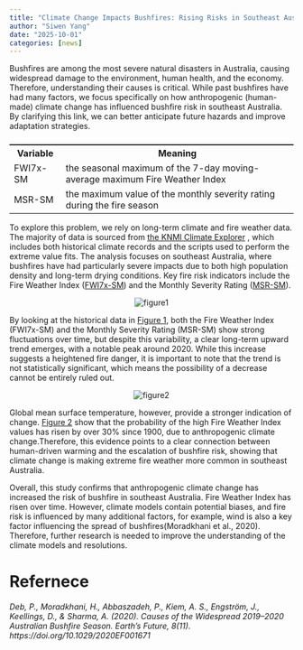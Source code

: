 ```yaml
---
title: "Climate Change Impacts Bushfires: Rising Risks in Southeast Australia"
author: "Siwen Yang"
date: "2025-10-01"
categories: [news]
---
```

<html>
  <body>
    <p>Bushfires are among the most severe natural disasters in Australia, causing widespread damage to the environment, human health, and the economy. Therefore, understanding their causes is critical. While past bushfires have had many factors, we focus specifically on how anthropogenic (human-made) climate change has influenced bushfire risk in southeast Australia. By clarifying this link, we can better anticipate future hazards and improve adaptation strategies.
    </p>
    <table id="tab-1" style="display: flex; justify-content: center;">
    <tr>
        <th>Variable</th>
        <th>Meaning</th>
      </tr>
      <tr>
        <td>FWI7x-SM</td>
        <td>the seasonal maximum of the 7-day moving-average maximum Fire Weather Index</td>
      </tr>
      <tr>
        <td>MSR-SM</td>
        <td>the maximum value of the monthly severity rating during the fire season</td>
      </tr>
    </table>
    <p>To explore this problem, we rely on long-term climate and fire weather data. The majority of data is sourced from 
    <a href="https://climexp.knmi.nl/bushfires_timeseries.cgi">the KNMI Climate Explorer</a>
    , which includes both historical climate records and the scripts used to perform the extreme value fits. The analysis focuses on southeast Australia, where bushfires have had particularly severe impacts due to both high population density and long-term drying conditions. Key fire risk indicators include the Fire Weather Index (<a href="#tab-1">FWI7x-SM</a>) and the Monthly Severity Rating (<a href="#tab-1">MSR-SM</a>). 
    </p>
    <figure id="fig-1" style="display: flex; justify-content: center;">
      <img src="f1.png" alt="figure1" >
    </figure>
    <p>By looking at the historical data in <a href="#fig-1">Figure 1</a>, both the Fire Weather Index (FWI7x-SM) and the Monthly Severity Rating (MSR-SM) show strong fluctuations over time, but despite this variability, a clear long-term upward trend emerges, with a notable peak around 2020. While this increase suggests a heightened fire danger, it is important to note that the trend is not statistically significant, which means the possibility of a decrease cannot be entirely ruled out. 
    </p>
    <figure id="fig-2" style="display: flex; justify-content: center;">
      <img src="f2.png" alt="figure2" >
    </figure>
    <p>Global mean surface temperature, however, provide a stronger indication of change. <a href="#fig-2">Figure 2</a> show that the probability of the high Fire Weather Index values has risen by over 30% since 1900, due to anthropogenic climate change.Therefore, this evidence points to a clear connection between human-driven warming and the escalation of bushfire risk, showing that climate change is making extreme fire weather more common in southeast Australia. 
    </p>
    <p>Overall, this study confirms that anthropogenic climate change has increased the risk of bushfire in southeast Australia. Fire Weather Index has risen over time. However, climate models contain potential biases, and fire risk is influenced by many additional factors, for example, wind is also a key factor influencing the spread of bushfires(Moradkhani et al., 2020). Therefore, further research is needed to improve the understanding of the climate models and resolutions. 
    </p>
    <h1>Refernece</h1>
    <p>
    <i>Deb, P., Moradkhani, H., Abbaszadeh, P., Kiem, A. S., Engström, J., Keellings, D., & Sharma, A. (2020). Causes of the Widespread 2019–2020 Australian Bushfire Season. Earth’s Future, 8(11). https://doi.org/10.1029/2020EF001671</i>
    </p>
    
  </body>
</html>


